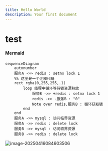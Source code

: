 ```yaml
---
title: Hello World
description: Your first document
---
```

# test
#### Mermaid

<Mermaid
  chart="
sequenceDiagram
autonumber
    服务A ->> redis : setnx lock 1
    %% 这里是一个注释代码
    rect rgba(0,255,255,.1)
        loop 线程中循环等待锁资源释放
            服务B ->> +redis : setnx lock 1
            redis ->> -服务B : 0
            Note over redis,服务B : 循环获取锁
        end
    end
    服务A ->> mysql : 访问临界资源
    服务A ->> redis : delete lock
    服务B ->> mysql : 访问临界资源
    服务B ->> redis : delete lock"
/>

```mermaid
sequenceDiagram
    autonumber
    服务A ->> redis : setnx lock 1
    %% 这里是一个注释代码
    rect rgba(0,255,255,.1)
        loop 线程中循环等待锁资源释放
            服务B ->> +redis : setnx lock 1
            redis ->> -服务B : "0"
            Note over redis,服务B : 循环获取锁
        end
    end
    服务A ->> mysql : 访问临界资源
    服务A ->> redis : delete lock
    服务B ->> mysql : 访问临界资源
    服务B ->> redis : delete lock
```

![image-20250416084603506](./test2.assets/image-20250416084603506.png)
